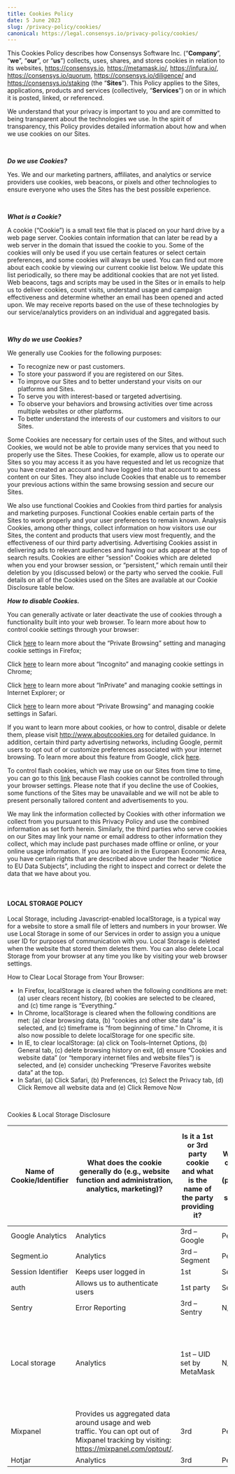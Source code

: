 ```yaml
---
title: Cookies Policy
date: 5 June 2023
slug: /privacy-policy/cookies/
canonical: https://legal.consensys.io/privacy-policy/cookies/
---
```


This Cookies Policy describes how Consensys Software Inc. (“**Company**”, “**we**”, “**our**”, or “**us**”) collects, uses, shares, and stores cookies in relation to its websites, https://consensys.io, https://metamask.io/, https://infura.io/, https://consensys.io/quorum,  https://consensys.io/diligence/ and https://consensys.io/staking (the “**Sites**”). This Policy applies to the Sites, applications, products and services (collectively, “**Services**”) on or in which it is posted, linked, or referenced.

We understand that your privacy is important to you and are committed to being transparent about the technologies we use. In the spirit of transparency, this Policy provides detailed information about how and when we use cookies on our Sites.

<br/>

**_Do we use Cookies?_**

Yes. We and our marketing partners, affiliates, and analytics or service providers use cookies, web beacons, or pixels and other technologies to ensure everyone who uses the Sites has the best possible experience.

<br/>

**_What is a Cookie?_**

A cookie (“Cookie”) is a small text file that is placed on your hard drive by a web page server. Cookies contain information that can later be read by a web server in the domain that issued the cookie to you. Some of the cookies will only be used if you use certain features or select certain preferences, and some cookies will always be used. You can find out more about each cookie by viewing our current cookie list below. We update this list periodically, so there may be additional cookies that are not yet listed. Web beacons, tags and scripts may be used in the Sites or in emails to help us to deliver cookies, count visits, understand usage and campaign effectiveness and determine whether an email has been opened and acted upon. We may receive reports based on the use of these technologies by our service/analytics providers on an individual and aggregated basis.

<br/>

**_Why do we use Cookies?_**

We generally use Cookies for the following purposes:

- To recognize new or past customers.
- To store your password if you are registered on our Sites.
- To improve our Sites and to better understand your visits on our platforms and Sites.
- To serve you with interest-based or targeted advertising.
- To observe your behaviors and browsing activities over time across multiple websites or other platforms.
- To better understand the interests of our customers and visitors to our Sites.

Some Cookies are necessary for certain uses of the Sites, and without such Cookies, we would not be able to provide many services that you need to properly use the Sites. These Cookies, for example, allow us to operate our Sites so you may access it as you have requested and let us recognize that you have created an account and have logged into that account to access content on our Sites. They also include Cookies that enable us to remember your previous actions within the same browsing session and secure our Sites.

We also use functional Cookies and Cookies from third parties for analysis and marketing purposes.  Functional Cookies enable certain parts of the Sites to work properly and your user preferences to remain known.  Analysis Cookies, among other things, collect information on how visitors use our Sites, the content and products that users view most frequently, and the effectiveness of our third party advertising. Advertising Cookies assist in delivering ads to relevant audiences and having our ads appear at the top of search results. Cookies are either “session” Cookies which are deleted when you end your browser session, or “persistent,” which remain until their deletion by you (discussed below) or the party who served the cookie.  Full details on all of the Cookies used on the Sites are available at our Cookie Disclosure table below.

**_How to disable Cookies._**

You can generally activate or later deactivate the use of cookies through a functionality built into your web browser. To learn more about how to control cookie settings through your browser:

Click [here](https://support.mozilla.org/en-US/kb/enable-and-disable-cookies-website-preferences) to learn more about the “Private Browsing” setting and managing cookie settings in Firefox;

Click [here](https://support.google.com/chrome/answer/95647?hl=en) to learn more about “Incognito” and managing cookie settings in Chrome;

Click [here](https://support.microsoft.com/en-us/help/17442/windows-internet-explorer-delete-manage-cookies) to learn more about “InPrivate” and managing cookie settings in Internet Explorer; or

Click [here](https://support.apple.com/) to learn more about “Private Browsing” and managing cookie settings in Safari.

If you want to learn more about cookies, or how to control, disable or delete them, please visit http://www.aboutcookies.org for detailed guidance. In addition, certain third party advertising networks, including Google, permit users to opt out of or customize preferences associated with your internet browsing. To learn more about this feature from Google, click [here](https://adssettings.google.com/u/0/authenticated?hl=en).

To control flash cookies, which we may use on our Sites from time to time, you can go to this [link](http://www.macromedia.com/support/documentation/en/flashplayer/help/settings_manager07.html) because Flash cookies cannot be controlled through your browser settings. Please note that if you decline the use of Cookies, some functions of the Sites may be unavailable and we will not be able to present personally tailored content and advertisements to you.

We may link the information collected by Cookies with other information we collect from you pursuant to this Privacy Policy and use the combined information as set forth herein.  Similarly, the third parties who serve cookies on our Sites may link your name or email address to other information they collect, which may include past purchases made offline or online, or your online usage information. If you are located in the European Economic Area, you have certain rights that are described above under the header “Notice to EU Data Subjects”, including the right to inspect and correct or delete the data that we have about you.

<br/>

#### LOCAL STORAGE POLICY

Local Storage, including Javascript-enabled localStorage, is a typical way for a website to store a small file of letters and numbers in your browser. We use Local Storage in some of our Services in order to assign you a unique user ID for purposes of communication with you. Local Storage is deleted when the website that stored them deletes them. You can also delete Local Storage from your browser at any time you like by visiting your web browser settings.

How to Clear Local Storage from Your Browser:

- In Firefox, localStorage is cleared when the following conditions are met: (a) user clears recent history, (b) cookies are selected to be cleared, and (c) time range is “Everything.”
- In Chrome, localStorage is cleared when the following conditions are met: (a) clear browsing data, (b) “cookies and other site data” is selected, and (c) timeframe is “from beginning of time.” In Chrome, it is also now possible to delete localStorage for one specific site.
- In IE, to clear localStorage: (a) click on Tools–Internet Options, (b) General tab, (c) delete browsing history on exit, (d) ensure “Cookies and website data” (or “temporary internet files and website files”) is selected, and (e) consider unchecking “Preserve Favorites website data” at the top.
- In Safari, (a) Click Safari, (b) Preferences, (c) Select the Privacy tab, (d) Click Remove all website data and (e) Click Remove Now

<br/>

Cookies & Local Storage Disclosure

| Name of Cookie/Identifier | What does the cookie generally do (e.g., website function and administration, analytics, marketing)?                                      | Is it a 1st or 3rd party cookie and what is the name of the party providing it? | What type of cookie is it (persistent or session)? | What is the duration of the cookie on the website (if not cleared by the user)? |
|---------------------------|-------------------------------------------------------------------------------------------------------------------------------------------|---------------------------------------------------------------------------------|----------------------------------------------------|---------------------------------------------------------------------------------|
| Google Analytics          | Analytics                                                                                                                                 | 3rd – Google                                                                    | Persistent                                         | 2 years                                                                         |
| Segment.io                | Analytics                                                                                                                                 | 3rd – Segment                                                                   | Persistent                                         | 1 year                                                                          |
| Session Identifier        | Keeps user logged in                                                                                                                      | 1st                                                                             | Session                                            | 1 week                                                                          |
| auth                      | Allows us to authenticate users                                                                                                           | 1st party                                                                       | Session                                            | Until logout                                                                    |
| Sentry                    | Error Reporting                                                                                                                           | 3rd – Sentry                                                                    | N/A                                                | N/A                                                                             |
| Local storage             | Analytics                                                                                                                                 | 1st – UID set by MetaMask                                                       | N/A                                                | Depends on browser (See “How to Clear Local Storage from Your Browser”)         |
| Mixpanel                  | Provides us aggregated data around usage and web traffic. You can opt out of Mixpanel tracking by visiting: https://mixpanel.com/optout/. | 3rd                                                                             | Persistent                                         | 1 year                                                                          |
| Hotjar                    | Analytics                                                                                                                                 | 3rd                                                                             | Persistent                                         | 1 year                                                                          |
